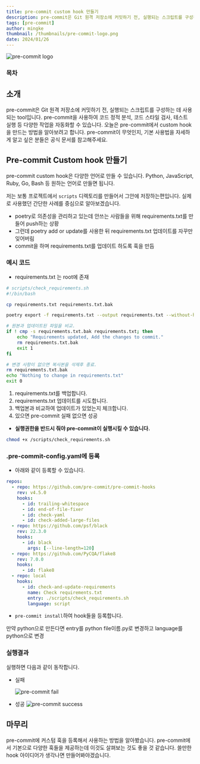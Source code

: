```yaml
---
title: pre-commit custom hook 만들기
description: pre-commit은 Git 원격 저장소에 커밋하기 전, 실행되는 스크립트를 구성하는 데 사용되는 tool입니다. 오늘은 pre-commit에서 custom hook을 만드는 방법을 알아보려고 합니다.
tags: [pre-commit]
author: mingke
thumbnail: /thumbnails/pre-commit-logo.png
date: 2024/01/26
---
```


<Image src="/thumbnails/pre-commit-logo.png" alt="pre-commit logo" />

### 목차

## 소개

pre-commit은 Git 원격 저장소에 커밋하기 전, 실행되는 스크립트를 구성하는 데 사용되는 tool입니다. pre-commit을 사용하여 코드 정적 분석, 코드 스타일 검사, 테스트 실행 등 다양한 작업을 자동화할 수 있습니다. 오늘은 pre-commit에서 custom hook을 만드는 방법을 알아보려고 합니다. pre-commit이 무엇인지, 기본 사용법을 자세하게 알고 싶은 분들은 공식 문서를 참고해주세요.

<Link url="https://pre-commit.com" />

## Pre-commit Custom hook 만들기

pre-commit custom hook은 다양한 언어로 만들 수 있습니다. Python, JavaScript, Ruby, Go, Bash 등 원하는 언어로 만들면 됩니다.

저는 보통 프로젝트에서 `scripts` 디렉토리를 만들어서 그안에 저장하는편입니다. 실제로 사용했던 간단한 사례를 중심으로 알아보겠습니다.

- poetry로 의존성을 관리하고 있는데 안쓰는 사람들을 위해 requirements.txt를 만들어 push하는 상황
- 그런데 poetry add or update를 사용한 뒤 requirements.txt 업데이트를 자꾸만 잊어버림
- commit을 하며 requirements.txt를 업데이트 하도록 훅을 만듬

### 예시 코드

- requirements.txt 는 root에 존재

```bash
# scripts/check_requirements.sh
#!/bin/bash

cp requirements.txt requirements.txt.bak

poetry export -f requirements.txt --output requirements.txt --without-hashes

# 원본과 업데이트된 파일을 비교.
if ! cmp -s requirements.txt.bak requirements.txt; then
    echo "Requirements updated, Add the changes to commit."
    rm requirements.txt.bak
    exit 1
fi

# 변경 사항이 없으면 복사본을 삭제후 종료.
rm requirements.txt.bak
echo "Nothing to change in requirements.txt"
exit 0
```

1. requirements.txt를 백업합니다.
2. requirements.txt 업데이트를 시도합니다.
3. 백업본과 비교하여 업데이트가 있었는지 체크합니다.
4. 있으면 pre-commit 실패 없으면 성공

- **실행권한을 반드시 줘야 pre-commit이 실행시킬 수 있습니다.**

```bash
chmod +x /scripts/check_requirements.sh
```

### .pre-commit-config.yaml에 등록

- 아래와 같이 등록할 수 있습니다.

```yaml
repos:
  - repo: https://github.com/pre-commit/pre-commit-hooks
    rev: v4.5.0
    hooks:
      - id: trailing-whitespace
      - id: end-of-file-fixer
      - id: check-yaml
      - id: check-added-large-files
  - repo: https://github.com/psf/black
    rev: 22.3.0
    hooks:
      - id: black
        args: [--line-length=120]
  - repo: https://github.com/PyCQA/flake8
    rev: 7.0.0
    hooks:
      - id: flake8
  - repo: local
    hooks:
      - id: check-and-update-requirements
        name: Check requirements.txt
        entry: ./scripts/check_requirements.sh
        language: script
```

- `pre-commit install`하여 hook들을 등록합니다.

<Callout emoji="💡">
만약 python으로 만든다면 entry를 python file이름.py로 변경하고  language를 python으로 변경

</Callout>

### 실행결과

실행하면 다음과 같이 동작합니다.

- 실패

  <Image src="/pre-commit-custom-hook/01.png" alt="pre-commit fail" />

- 성공
  <Image src="/pre-commit-custom-hook/02.png" alt="pre-commit success" />

## 마무리

pre-commit에 커스텀 훅을 등록해서 사용하는 방법을 알아봤습니다. pre-commit에서 기본으로 다양한 훅들을 제공하는데 이것도 살펴보는 것도 좋을 것 같습니다. 쓸만한 hook 아이디어가 생각나면 만들어봐야겠습니다.

<Link url="https://github.com/pre-commit/pre-commit-hooks/tree/main/pre_commit_hooks" />
